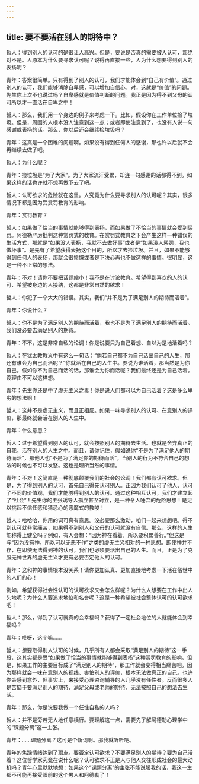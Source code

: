 ```yaml
---
---
---
```

title: 要不要活在别人的期待中？
---

哲人：得到别人的认可的确很让人高兴。但是，要说是否真的需要被人认可，那绝对不是。人原本为什么要寻求认可呢？说得再直接一些，人为什么想要得到别人的表扬呢？

青年：答案很简单。只有得到了别人的认可，我们才能体会到“自己有价值”。通过别人的认可，我们能够消除自卑感，可以增加自信心。对，这就是“价值”的问题。先生你上次不也说过吗？自卑感就是价值判断的问题。我正是因为得不到父母的认可所以才一直活在自卑之中！

哲人：那么，我们用一个身边的例子来考虑一下。比如，假设你在工作单位捡了垃圾。但是，周围的人根本没人注意到这一点；或者即使注意到了，也没有人说一句感谢或表扬的话。那么，你以后还会继续检垃圾吗？

青年：这真是一个困难的问题啊。如果没有得到任何人的感谢，那也许以后就不会再继续去做了吧。

哲人：为什么呢？

青年：捡垃圾是“为了大家”。为了大家流汗受累，却连一句感谢的话都得不到。如果这样的话也许就不想再做下去了吧。

哲人：认可欲求的危险就在这里。人究竟为什么要寻求别人的认可呢？其实，很多情况下都是因为受赏罚教育的影响。

青年：赏罚教育？

哲人：如果做了恰当的事情就能够得到表扬，而如果做了不恰当的事情就会受到惩罚。阿德勒严厉批判这种赏罚式的教育。在赏罚式教育之下会产生这样一种错误的生活方式，那就是“如果没人表扬，我就不去做好事”或者是“如果没人惩罚，我也做坏事”。是先有了希望获得表扬这个目的，所以才去捡垃圾。并且，如果不能够得到任何人的表扬，那就会很愤慨或者是下决心再也不做这样的事情。很明显，这是一种不正常的想法。

青年：不对！请你不要把话题缩小！我不是在讨论教育。希望得到喜欢的人的认可、希望被身边的人接纳，这都是非常自然的欲求！

哲人：你犯了一个大大的错误。其实，我们“并不是为了满足别人的期待而活着”。

青年：你说什么？

哲人：你不是为了满足别人的期待而活着，我也不是为了满足别人的期待而活着。我们没必要去满足别人的期待。

青年：不不，这是非常自私的论调！你是说要只为自己着想、自以为是地活着吗？

哲人：在犹太教教义中有这么一句话：“倘若自己都不为自己活出自己的人生，那还有谁会为自己而活呢？”你就活在自己的人生中。要说为谁活着，那当然是为你自己。假如你不为自己而活的话，那谁会为你而活呢？我们最终还是为自己活着。没理由不可以这样想。

青年：先生你还是中了虚无主义之毒！你是说人们都可以为自己活着？这是多么卑劣的想法啊！

哲人：这并不是虚无主义，而且正相反。如果一味寻求别人的认可、在意别人的评价，那最终就会活在别人的人生中。

青年：什么意思？

哲人：过于希望得到别人的认可，就会按照别人的期待去生活。也就是舍弃真正的自我，活在别人的人生之中。而且，请你记住，假如说你“不是为了满足他人的期待而活”，那他人也“不是为了满足你的期待而活”。当别人的行为不符合自己的想法的时候也不可以发怒。这也是理所当然的事情。

青年：不对！这简直是一种彻底颠覆我们的社会的论调！我们都有认可欲求。但是，为了得到别人的认可，首先自己得先认可别人。正因为我们认可了他人、认可了不同的价值观，我们才能够得到别人的认可。通过这种相互认可，我们才建立起了“社会”！先生你的主张诱导人孤立甚至对立，是一种令人唾弃的危险思想！是足以挑起不信任感和猜忌心的恶魔式的教唆！

哲人：哈哈哈，你用的词可真有意思。没必要那么激动，咱们一起来想想吧。得不到认可就非常痛苦，如果得不到别人和父母的认可就没有自信。那么，这样的人生能称得上健全吗？例如，有人会想：“因为神在看着，所以要积累善行。”但这是与“因为没有神，所以可以无恶不作”之类的虚无主义相对的一种思想。即使神并不存，在即使无法得到神的认可，我们也必须要活出自己的人生。而且，正是为了克服无神世界的虚无主义才更有必要否定他人的认可。

青年：这和神的事情根本没关系！请你更加认真、更加直接地考虑一下活在俗世中的人们的心！

例如，希望获得社会性认可的认可欲求又会怎么样呢？为什么人想要在工作中出人头地呢？为什么人要追求地位和名誉呢？这是一种希望被社会整体认可的认可欲求吧！

哲人：那么，得到了认可就真的会幸福吗？获得了一定社会地位的人就能体会到幸福吗？

青年：哎呀，这个嘛……

哲人：想要取得别人认可的时候，几乎所有人都会采取“满足别人的期待”这一手段，这其实都是受“如果做了恰当的事情就能够得到表扬”这种赏罚教育的影响。但是，如果工作的主要目标成了“满足别人的期待”，那工作就会变得相当痛苦吧。因为那样就会一味在意别人的视线、害怕别人的评价，根本无法做真正的自己。也许你会感到意外，但事实上，来接受心理咨询辅导的人几乎没有任性者。反而很多人是苦恼于要满足别人的期待、满足父母或老师的期待，无法按照自己的想法去生活。

青年：那么，你是说要我做一个任性自私的人吗？

哲人：并不是旁若无人地任意横行。要理解这一点，需要先了解阿德勒心理学中的“课题分离”这一主张。

青年：……课题分离？这可是个新词啊。那我就听听吧。

青年的焦躁情绪达到了顶点。要否定认可欲求？不要满足别人的期待？要为自己活着？这位哲学家究竟在说什么呢？认可欲求不正是人与他人交往形成社会的最大动机吗？青年心里默默地想：如果这个“课题分离”的主张不能说服我的话，我这一生都不可能再接受眼前的这个男人和阿德勒了！